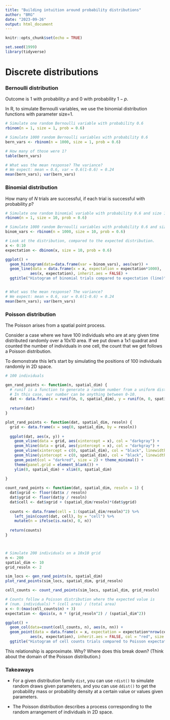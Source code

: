 ```yaml
---
title: "Building intuition around probability distributions"
author: "BRG"
date: "2023-09-26"
output: html_document
---
```


```r
knitr::opts_chunk$set(echo = TRUE)

```

```r
set.seed(1999)
library(tidyverse)
```


# Discrete distributions

### Bernoulli distribution

Outcome is 1 with probability $p$ and 0 with probability $1-p$.

In R, to simulate Bernoulli variables, we use the binomial distribution functions
with parameter size=1.

```r
# Simulate one random Bernoulli variable with probability 0.6
rbinom(n = 1, size = 1, prob = 0.6)

# Simulate 1000 random Bernoulli variables with probability 0.6
bern_vars <- rbinom(n = 1000, size = 1, prob = 0.6)

# How many of those were 1?
table(bern_vars)

# What was the mean response? The variance?
# We expect: mean = 0.6, var = 0.6(1-0.6) = 0.24
mean(bern_vars); var(bern_vars)

```

### Binomial distribution

How many of $N$ trials are successful, if each trial is successful with probability $p$?


```r
# Simulate one random binomial variable with probability 0.6 and size 10
rbinom(n = 1, size = 10, prob = 0.6)

# Simulate 1000 random Bernoulli variables with probability 0.6 and size 10
binom_vars <- rbinom(n = 1000, size = 10, prob = 0.6)

# Look at the distribution, compared to the expected distribution.
x <- 0:10
expectation <- dbinom(x, size = 10, prob = 0.6)

ggplot() +
  geom_histogram(data=data.frame(var = binom_vars), aes(var)) +
  geom_line(data = data.frame(x = x, expectation = expectation*1000),
           aes(x, expectation), inherit.aes = FALSE) +
  ggtitle("Histogram of binomial trials compared to expectation (line)")


# What was the mean response? The variance?
# We expect: mean = 0.6, var = 0.6(1-0.6) = 0.24
mean(bern_vars); var(bern_vars)

```

### Poisson distribution

The Poisson arises from a spatial point process.

Consider a case where we have 100 individuals who are at any given time distributed randomly over a 10x10 area. If we put down a 1x1 quadrat and counted the number of individuals in one cell, the count that we get follows a Poisson distribution.


To demonstrate this let's start by simulating the positions of 100 individuals 
randomly in 2D space.

```r
# 100 individuals

gen_rand_points <- function(n, spatial_dim) {
  # runif is a function to generate a random number from a uniform distribution.
  # In this case, our number can be anything between 0-10.
  dat <- data.frame(x = runif(n, 0, spatial_dim), y = runif(n, 0, spatial_dim))
  
  return(dat)
}

plot_rand_points <- function(dat, spatial_dim, resoln) {
  grid <- data.frame(x = seq(0, spatial_dim, by = resoln))
  
  ggplot(dat, aes(x, y)) + 
    geom_vline(data = grid, aes(xintercept = x), col = "darkgray") +
    geom_hline(data = grid, aes(yintercept = x), col = "darkgray") +
    geom_vline(xintercept = c(0, spatial_dim), col = "black", linewidth = 2) +
    geom_hline(yintercept = c(0, spatial_dim), col = "black", linewidth = 2) +
    geom_point(col = "darkred", size = 2) + theme_minimal() +
    theme(panel.grid = element_blank()) +
    ylim(0, spatial_dim) + xlim(0, spatial_dim)
    
}

count_rand_points <- function(dat, spatial_dim, resoln = 1) {
  dat$xgrid <- floor(dat$x / resoln)
  dat$ygrid <- floor(dat$y / resoln)
  dat$cell <- dat$xgrid + (spatial_dim/resoln)*(dat$ygrid)
  
  counts <- data.frame(cell = 1:(spatial_dim/resoln)^2) %>% 
    left_join(count(dat, cell), by = "cell") %>% 
    mutate(n = ifelse(is.na(n), 0, n))
  
  return(counts)
}



# Simulate 200 individuals on a 10x10 grid
n <- 200
spatial_dim <- 10
grid_resoln <- 2

sim_locs <- gen_rand_points(n, spatial_dim)
plot_rand_points(sim_locs, spatial_dim, grid_resoln)

cell_counts <- count_rand_points(sim_locs, spatial_dim, grid_resoln)

# Counts follow a Poisson distribution where the expected value is
# (num. individuals) * (cell area) / (total area)
x <- 0:(max(cell_counts$n) + 3)
expectation <- dpois(x, n * (grid_resoln^2) / (spatial_dim^2))

ggplot() +
  geom_col(data=count(cell_counts, n), aes(n, nn)) +
  geom_point(data = data.frame(x = x, expectation = expectation*nrow(cell_counts)),
           aes(x, expectation), inherit.aes = FALSE, col = "red", size = 3) +
  ggtitle("Histogram of cell counts trials compared to Poisson expectation (points)")
```
This relationship is approximate. Why? Where does this break down? (Think about the domain of the Poisson distribution.)

### Takeaways

- For a given distribution family `dist`, you can use `rdist()` to simulate random
draws given parameters, and you can use `ddist()` to get the probability mass or
probability density at a certain value or values given parameters.

- The Poisson distribution describes a process corresponding to the random arrangement of individuals in 2D space. 







